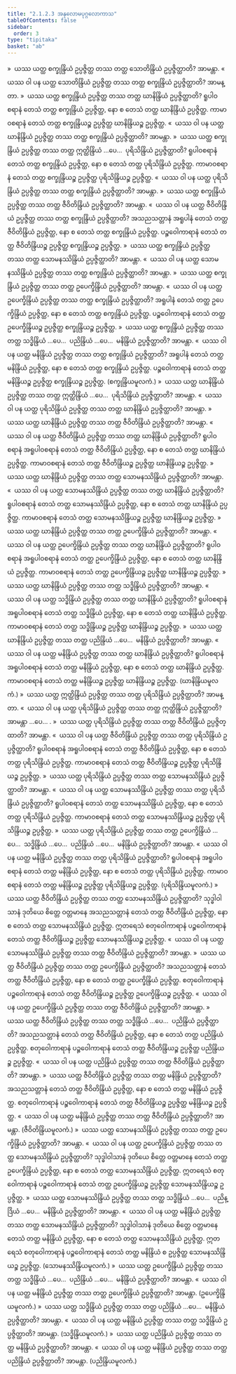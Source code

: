 ```yaml
---
title: "2.1.2.3 အနုလောမပုဂ္ဂလောကာသ"
tableOfContents: false
sidebar:
  order: 3
type: "tipitaka"
basket: "ab"
---
```



<DynamicBreadcrumb />

<Division number="251">

<Paragraph number="2207">
»  ယဿ ယတ္ထ စက္ခုန္ဒြိယံ ဥပ္ပဇ္ဇိတ္ထ တဿ တတ္ထ သောတိန္ဒြိယံ ဥပ္ပဇ္ဇိတ္ထာတိ? အာမန္တာ.
</Paragraph>

<Paragraph number="2208">
«  ယဿ ဝါ ပန ယတ္ထ သောတိန္ဒြိယံ ဥပ္ပဇ္ဇိတ္ထ တဿ တတ္ထ စက္ခုန္ဒြိယံ ဥပ္ပဇ္ဇိတ္ထာတိ? အာမန္တာ.
</Paragraph>

<Paragraph number="2209">
»  ယဿ ယတ္ထ စက္ခုန္ဒြိယံ ဥပ္ပဇ္ဇိတ္ထ တဿ တတ္ထ ဃာနိန္ဒြိယံ ဥပ္ပဇ္ဇိတ္ထာတိ?
</Paragraph>

<Paragraph number="2210">
ရူပါဝစရာနံ တေသံ တတ္ထ စက္ခုန္ဒြိယံ ဥပ္ပဇ္ဇိတ္ထ, နော စ တေသံ တတ္ထ ဃာနိန္ဒြိယံ ဥပ္ပဇ္ဇိတ္ထ. ကာမာဝစရာနံ တေသံ တတ္ထ စက္ခုန္ဒြိယဉ္စ ဥပ္ပဇ္ဇိတ္ထ ဃာနိန္ဒြိယဉ္စ ဥပ္ပဇ္ဇိတ္ထ.
</Paragraph>

<Paragraph number="2211">
«  ယဿ ဝါ ပန ယတ္ထ ဃာနိန္ဒြိယံ ဥပ္ပဇ္ဇိတ္ထ တဿ တတ္ထ စက္ခုန္ဒြိယံ ဥပ္ပဇ္ဇိတ္ထာတိ? အာမန္တာ.
</Paragraph>

<Paragraph number="2212">
»  ယဿ ယတ္ထ စက္ခုန္ဒြိယံ ဥပ္ပဇ္ဇိတ္ထ တဿ တတ္ထ ဣတ္ထိန္ဒြိယံ …ပေ…  ပုရိသိန္ဒြိယံ ဥပ္ပဇ္ဇိတ္ထာတိ?
</Paragraph>

<Paragraph number="2213">
ရူပါဝစရာနံ တေသံ တတ္ထ စက္ခုန္ဒြိယံ ဥပ္ပဇ္ဇိတ္ထ, နော စ တေသံ တတ္ထ ပုရိသိန္ဒြိယံ ဥပ္ပဇ္ဇိတ္ထ. ကာမာဝစရာနံ တေသံ တတ္ထ စက္ခုန္ဒြိယဉ္စ ဥပ္ပဇ္ဇိတ္ထ ပုရိသိန္ဒြိယဉ္စ ဥပ္ပဇ္ဇိတ္ထ.
</Paragraph>

<Paragraph number="2214">
«  ယဿ ဝါ ပန ယတ္ထ ပုရိသိန္ဒြိယံ ဥပ္ပဇ္ဇိတ္ထ တဿ တတ္ထ စက္ခုန္ဒြိယံ ဥပ္ပဇ္ဇိတ္ထာတိ? အာမန္တာ.
</Paragraph>

<Paragraph number="2215">
»  ယဿ ယတ္ထ စက္ခုန္ဒြိယံ ဥပ္ပဇ္ဇိတ္ထ တဿ တတ္ထ ဇီဝိတိန္ဒြိယံ ဥပ္ပဇ္ဇိတ္ထာတိ? အာမန္တာ.
</Paragraph>

<Paragraph number="2216">
«  ယဿ ဝါ ပန ယတ္ထ ဇီဝိတိန္ဒြိယံ ဥပ္ပဇ္ဇိတ္ထ တဿ တတ္ထ စက္ခုန္ဒြိယံ ဥပ္ပဇ္ဇိတ္ထာတိ?
</Paragraph>

<Paragraph number="2217">
အသညသတ္တာနံ အရူပါနံ တေသံ တတ္ထ ဇီဝိတိန္ဒြိယံ ဥပ္ပဇ္ဇိတ္ထ, နော စ တေသံ တတ္ထ စက္ခုန္ဒြိယံ ဥပ္ပဇ္ဇိတ္ထ. ပဉ္စဝေါကာရာနံ တေသံ တတ္ထ ဇီဝိတိန္ဒြိယဉ္စ ဥပ္ပဇ္ဇိတ္ထ စက္ခုန္ဒြိယဉ္စ ဥပ္ပဇ္ဇိတ္ထ.
</Paragraph>

<Paragraph number="2218">
»  ယဿ ယတ္ထ စက္ခုန္ဒြိယံ ဥပ္ပဇ္ဇိတ္ထ တဿ တတ္ထ သောမနဿိန္ဒြိယံ ဥပ္ပဇ္ဇိတ္ထာတိ? အာမန္တာ.
</Paragraph>

<Paragraph number="2219">
«  ယဿ ဝါ ပန ယတ္ထ သောမနဿိန္ဒြိယံ ဥပ္ပဇ္ဇိတ္ထ တဿ တတ္ထ စက္ခုန္ဒြိယံ ဥပ္ပဇ္ဇိတ္ထာတိ? အာမန္တာ.
</Paragraph>

<Paragraph number="2220">
»  ယဿ ယတ္ထ စက္ခုန္ဒြိယံ ဥပ္ပဇ္ဇိတ္ထ တဿ တတ္ထ ဥပေက္ခိန္ဒြိယံ ဥပ္ပဇ္ဇိတ္ထာတိ? အာမန္တာ.
</Paragraph>

<Paragraph number="2221">
«  ယဿ ဝါ ပန ယတ္ထ ဥပေက္ခိန္ဒြိယံ ဥပ္ပဇ္ဇိတ္ထ တဿ တတ္ထ စက္ခုန္ဒြိယံ ဥပ္ပဇ္ဇိတ္ထာတိ?
</Paragraph>

<Paragraph number="2222">
အရူပါနံ တေသံ တတ္ထ ဥပေက္ခိန္ဒြိယံ ဥပ္ပဇ္ဇိတ္ထ, နော စ တေသံ တတ္ထ စက္ခုန္ဒြိယံ ဥပ္ပဇ္ဇိတ္ထ. ပဉ္စဝေါကာရာနံ တေသံ တတ္ထ ဥပေက္ခိန္ဒြိယဉ္စ ဥပ္ပဇ္ဇိတ္ထ စက္ခုန္ဒြိယဉ္စ ဥပ္ပဇ္ဇိတ္ထ.
</Paragraph>

<Paragraph number="2223">
»  ယဿ ယတ္ထ စက္ခုန္ဒြိယံ ဥပ္ပဇ္ဇိတ္ထ တဿ တတ္ထ သဒ္ဓိန္ဒြိယံ …ပေ…  ပညိန္ဒြိယံ …ပေ…  မနိန္ဒြိယံ ဥပ္ပဇ္ဇိတ္ထာတိ? အာမန္တာ.
</Paragraph>

<Paragraph number="2224">
«  ယဿ ဝါ ပန ယတ္ထ မနိန္ဒြိယံ ဥပ္ပဇ္ဇိတ္ထ တဿ တတ္ထ စက္ခုန္ဒြိယံ ဥပ္ပဇ္ဇိတ္ထာတိ?
</Paragraph>

<Paragraph number="2225">
အရူပါနံ တေသံ တတ္ထ မနိန္ဒြိယံ ဥပ္ပဇ္ဇိတ္ထ, နော စ တေသံ တတ္ထ စက္ခုန္ဒြိယံ ဥပ္ပဇ္ဇိတ္ထ. ပဉ္စဝေါကာရာနံ တေသံ တတ္ထ မနိန္ဒြိယဉ္စ ဥပ္ပဇ္ဇိတ္ထ စက္ခုန္ဒြိယဉ္စ ဥပ္ပဇ္ဇိတ္ထ. (စက္ခုန္ဒြိယမူလကံ.)
</Paragraph>

</Division>
<Division number="252">

<Paragraph number="2226">
»  ယဿ ယတ္ထ ဃာနိန္ဒြိယံ ဥပ္ပဇ္ဇိတ္ထ တဿ တတ္ထ ဣတ္ထိန္ဒြိယံ …ပေ…  ပုရိသိန္ဒြိယံ ဥပ္ပဇ္ဇိတ္ထာတိ? အာမန္တာ.
</Paragraph>

<Paragraph number="2227">
«  ယဿ ဝါ ပန ယတ္ထ ပုရိသိန္ဒြိယံ ဥပ္ပဇ္ဇိတ္ထ တဿ တတ္ထ ဃာနိန္ဒြိယံ ဥပ္ပဇ္ဇိတ္ထာတိ? အာမန္တာ.
</Paragraph>

<Paragraph number="2228">
»  ယဿ ယတ္ထ ဃာနိန္ဒြိယံ ဥပ္ပဇ္ဇိတ္ထ တဿ တတ္ထ ဇီဝိတိန္ဒြိယံ ဥပ္ပဇ္ဇိတ္ထာတိ? အာမန္တာ.
</Paragraph>

<Paragraph number="2229">
«  ယဿ ဝါ ပန ယတ္ထ ဇီဝိတိန္ဒြိယံ ဥပ္ပဇ္ဇိတ္ထ တဿ တတ္ထ ဃာနိန္ဒြိယံ ဥပ္ပဇ္ဇိတ္ထာတိ?
</Paragraph>

<Paragraph number="2230">
ရူပါဝစရာနံ အရူပါဝစရာနံ တေသံ တတ္ထ ဇီဝိတိန္ဒြိယံ ဥပ္ပဇ္ဇိတ္ထ, နော စ တေသံ တတ္ထ ဃာနိန္ဒြိယံ ဥပ္ပဇ္ဇိတ္ထ. ကာမာဝစရာနံ တေသံ တတ္ထ ဇီဝိတိန္ဒြိယဉ္စ ဥပ္ပဇ္ဇိတ္ထ ဃာနိန္ဒြိယဉ္စ ဥပ္ပဇ္ဇိတ္ထ.
</Paragraph>

<Paragraph number="2231">
»  ယဿ ယတ္ထ ဃာနိန္ဒြိယံ ဥပ္ပဇ္ဇိတ္ထ တဿ တတ္ထ သောမနဿိန္ဒြိယံ ဥပ္ပဇ္ဇိတ္ထာတိ? အာမန္တာ.
</Paragraph>

<Paragraph number="2232">
«  ယဿ ဝါ ပန ယတ္ထ သောမနဿိန္ဒြိယံ ဥပ္ပဇ္ဇိတ္ထ တဿ တတ္ထ ဃာနိန္ဒြိယံ ဥပ္ပဇ္ဇိတ္ထာတိ?
</Paragraph>

<Paragraph number="2233">
ရူပါဝစရာနံ တေသံ တတ္ထ သောမနဿိန္ဒြိယံ ဥပ္ပဇ္ဇိတ္ထ, နော စ တေသံ တတ္ထ ဃာနိန္ဒြိယံ ဥပ္ပဇ္ဇိတ္ထ. ကာမာဝစရာနံ တေသံ တတ္ထ သောမနဿိန္ဒြိယဉ္စ ဥပ္ပဇ္ဇိတ္ထ ဃာနိန္ဒြိယဉ္စ ဥပ္ပဇ္ဇိတ္ထ.
</Paragraph>

<Paragraph number="2234">
»  ယဿ ယတ္ထ ဃာနိန္ဒြိယံ ဥပ္ပဇ္ဇိတ္ထ တဿ တတ္ထ ဥပေက္ခိန္ဒြိယံ ဥပ္ပဇ္ဇိတ္ထာတိ? အာမန္တာ.
</Paragraph>

<Paragraph number="2235">
«  ယဿ ဝါ ပန ယတ္ထ ဥပေက္ခိန္ဒြိယံ ဥပ္ပဇ္ဇိတ္ထ တဿ တတ္ထ ဃာနိန္ဒြိယံ ဥပ္ပဇ္ဇိတ္ထာတိ?
</Paragraph>

<Paragraph number="2236">
ရူပါဝစရာနံ အရူပါဝစရာနံ တေသံ တတ္ထ ဥပေက္ခိန္ဒြိယံ ဥပ္ပဇ္ဇိတ္ထ, နော စ တေသံ တတ္ထ ဃာနိန္ဒြိယံ ဥပ္ပဇ္ဇိတ္ထ. ကာမာဝစရာနံ တေသံ တတ္ထ ဥပေက္ခိန္ဒြိယဉ္စ ဥပ္ပဇ္ဇိတ္ထ ဃာနိန္ဒြိယဉ္စ ဥပ္ပဇ္ဇိတ္ထ.
</Paragraph>

<Paragraph number="2237">
»  ယဿ ယတ္ထ ဃာနိန္ဒြိယံ ဥပ္ပဇ္ဇိတ္ထ တဿ တတ္ထ သဒ္ဓိန္ဒြိယံ ဥပ္ပဇ္ဇိတ္ထာတိ? အာမန္တာ.
</Paragraph>

<Paragraph number="2238">
«  ယဿ ဝါ ပန ယတ္ထ သဒ္ဓိန္ဒြိယံ ဥပ္ပဇ္ဇိတ္ထ တဿ တတ္ထ ဃာနိန္ဒြိယံ ဥပ္ပဇ္ဇိတ္ထာတိ?
</Paragraph>

<Paragraph number="2239">
ရူပါဝစရာနံ အရူပါဝစရာနံ တေသံ တတ္ထ သဒ္ဓိန္ဒြိယံ ဥပ္ပဇ္ဇိတ္ထ, နော စ တေသံ တတ္ထ ဃာနိန္ဒြိယံ ဥပ္ပဇ္ဇိတ္ထ. ကာမာဝစရာနံ တေသံ တတ္ထ သဒ္ဓိန္ဒြိယဉ္စ ဥပ္ပဇ္ဇိတ္ထ ဃာနိန္ဒြိယဉ္စ ဥပ္ပဇ္ဇိတ္ထ.
</Paragraph>

<Paragraph number="2240">
»  ယဿ ယတ္ထ ဃာနိန္ဒြိယံ ဥပ္ပဇ္ဇိတ္ထ တဿ တတ္ထ ပညိန္ဒြိယံ …ပေ…  မနိန္ဒြိယံ ဥပ္ပဇ္ဇိတ္ထာတိ? အာမန္တာ.
</Paragraph>

<Paragraph number="2241">
«  ယဿ ဝါ ပန ယတ္ထ မနိန္ဒြိယံ ဥပ္ပဇ္ဇိတ္ထ တဿ တတ္ထ ဃာနိန္ဒြိယံ ဥပ္ပဇ္ဇိတ္ထာတိ?
</Paragraph>

<Paragraph number="2242">
ရူပါဝစရာနံ အရူပါဝစရာနံ တေသံ တတ္ထ မနိန္ဒြိယံ ဥပ္ပဇ္ဇိတ္ထ, နော စ တေသံ တတ္ထ ဃာနိန္ဒြိယံ ဥပ္ပဇ္ဇိတ္ထ. ကာမာဝစရာနံ တေသံ တတ္ထ မနိန္ဒြိယဉ္စ ဥပ္ပဇ္ဇိတ္ထ ဃာနိန္ဒြိယဉ္စ ဥပ္ပဇ္ဇိတ္ထ. (ဃာနိန္ဒြိယမူလကံ.)
</Paragraph>

</Division>
<Division number="253">

<Paragraph number="2243">
»  ယဿ ယတ္ထ ဣတ္ထိန္ဒြိယံ ဥပ္ပဇ္ဇိတ္ထ တဿ တတ္ထ ပုရိသိန္ဒြိယံ ဥပ္ပဇ္ဇိတ္ထာတိ? အာမန္တာ.
</Paragraph>

<Paragraph number="2244">
«  ယဿ ဝါ ပန ယတ္ထ ပုရိသိန္ဒြိယံ ဥပ္ပဇ္ဇိတ္ထ တဿ တတ္ထ ဣတ္ထိန္ဒြိယံ ဥပ္ပဇ္ဇိတ္ထာတိ? အာမန္တာ …ပေ… .
</Paragraph>

</Division>
<Division number="254">

<Paragraph number="2245">
»  ယဿ ယတ္ထ ပုရိသိန္ဒြိယံ ဥပ္ပဇ္ဇိတ္ထ တဿ တတ္ထ ဇီဝိတိန္ဒြိယံ ဥပ္ပဇ္ဇိတ္ထာတိ? အာမန္တာ.
</Paragraph>

<Paragraph number="2246">
«  ယဿ ဝါ ပန ယတ္ထ ဇီဝိတိန္ဒြိယံ ဥပ္ပဇ္ဇိတ္ထ တဿ တတ္ထ ပုရိသိန္ဒြိယံ ဥပ္ပဇ္ဇိတ္ထာတိ?
</Paragraph>

<Paragraph number="2247">
ရူပါဝစရာနံ အရူပါဝစရာနံ တေသံ တတ္ထ ဇီဝိတိန္ဒြိယံ ဥပ္ပဇ္ဇိတ္ထ, နော စ တေသံ တတ္ထ ပုရိသိန္ဒြိယံ ဥပ္ပဇ္ဇိတ္ထ. ကာမာဝစရာနံ တေသံ တတ္ထ ဇီဝိတိန္ဒြိယဉ္စ ဥပ္ပဇ္ဇိတ္ထ ပုရိသိန္ဒြိယဉ္စ ဥပ္ပဇ္ဇိတ္ထ.
</Paragraph>

<Paragraph number="2248">
»  ယဿ ယတ္ထ ပုရိသိန္ဒြိယံ ဥပ္ပဇ္ဇိတ္ထ တဿ တတ္ထ သောမနဿိန္ဒြိယံ ဥပ္ပဇ္ဇိတ္ထာတိ? အာမန္တာ.
</Paragraph>

<Paragraph number="2249">
«  ယဿ ဝါ ပန ယတ္ထ သောမနဿိန္ဒြိယံ ဥပ္ပဇ္ဇိတ္ထ တဿ တတ္ထ ပုရိသိန္ဒြိယံ ဥပ္ပဇ္ဇိတ္ထာတိ?
</Paragraph>

<Paragraph number="2250">
ရူပါဝစရာနံ တေသံ တတ္ထ သောမနဿိန္ဒြိယံ ဥပ္ပဇ္ဇိတ္ထ, နော စ တေသံ တတ္ထ ပုရိသိန္ဒြိယံ ဥပ္ပဇ္ဇိတ္ထ. ကာမာဝစရာနံ တေသံ တတ္ထ သောမနဿိန္ဒြိယဉ္စ ဥပ္ပဇ္ဇိတ္ထ ပုရိသိန္ဒြိယဉ္စ ဥပ္ပဇ္ဇိတ္ထ.
</Paragraph>

<Paragraph number="2251">
»  ယဿ ယတ္ထ ပုရိသိန္ဒြိယံ ဥပ္ပဇ္ဇိတ္ထ တဿ တတ္ထ ဥပေက္ခိန္ဒြိယံ …ပေ…  သဒ္ဓိန္ဒြိယံ …ပေ…  ပညိန္ဒြိယံ …ပေ…  မနိန္ဒြိယံ ဥပ္ပဇ္ဇိတ္ထာတိ? အာမန္တာ.
</Paragraph>

<Paragraph number="2252">
«  ယဿ ဝါ ပန ယတ္ထ မနိန္ဒြိယံ ဥပ္ပဇ္ဇိတ္ထ တဿ တတ္ထ ပုရိသိန္ဒြိယံ ဥပ္ပဇ္ဇိတ္ထာတိ?
</Paragraph>

<Paragraph number="2253">
ရူပါဝစရာနံ အရူပါဝစရာနံ တေသံ တတ္ထ မနိန္ဒြိယံ ဥပ္ပဇ္ဇိတ္ထ, နော စ တေသံ တတ္ထ ပုရိသိန္ဒြိယံ ဥပ္ပဇ္ဇိတ္ထ. ကာမာဝစရာနံ တေသံ တတ္ထ မနိန္ဒြိယဉ္စ ဥပ္ပဇ္ဇိတ္ထ ပုရိသိန္ဒြိယဉ္စ ဥပ္ပဇ္ဇိတ္ထ. (ပုရိသိန္ဒြိယမူလကံ.)
</Paragraph>

</Division>
<Division number="255">

<Paragraph number="2254">
»  ယဿ ယတ္ထ ဇီဝိတိန္ဒြိယံ ဥပ္ပဇ္ဇိတ္ထ တဿ တတ္ထ သောမနဿိန္ဒြိယံ ဥပ္ပဇ္ဇိတ္ထာတိ?
</Paragraph>

<Paragraph number="2255">
သုဒ္ဓါဝါသာနံ ဒုတိယေ စိတ္တေ ဝတ္တမာနေ အသညသတ္တာနံ တေသံ တတ္ထ ဇီဝိတိန္ဒြိယံ ဥပ္ပဇ္ဇိတ္ထ, နော စ တေသံ တတ္ထ သောမနဿိန္ဒြိယံ ဥပ္ပဇ္ဇိတ္ထ. ဣတရေသံ စတုဝေါကာရာနံ ပဉ္စဝေါကာရာနံ တေသံ တတ္ထ ဇီဝိတိန္ဒြိယဉ္စ ဥပ္ပဇ္ဇိတ္ထ သောမနဿိန္ဒြိယဉ္စ ဥပ္ပဇ္ဇိတ္ထ.
</Paragraph>

<Paragraph number="2256">
«  ယဿ ဝါ ပန ယတ္ထ သောမနဿိန္ဒြိယံ ဥပ္ပဇ္ဇိတ္ထ တဿ တတ္ထ ဇီဝိတိန္ဒြိယံ ဥပ္ပဇ္ဇိတ္ထာတိ? အာမန္တာ.
</Paragraph>

<Paragraph number="2257">
»  ယဿ ယတ္ထ ဇီဝိတိန္ဒြိယံ ဥပ္ပဇ္ဇိတ္ထ တဿ တတ္ထ ဥပေက္ခိန္ဒြိယံ ဥပ္ပဇ္ဇိတ္ထာတိ?
</Paragraph>

<Paragraph number="2258">
အသညသတ္တာနံ တေသံ တတ္ထ ဇီဝိတိန္ဒြိယံ ဥပ္ပဇ္ဇိတ္ထ, နော စ တေသံ တတ္ထ ဥပေက္ခိန္ဒြိယံ ဥပ္ပဇ္ဇိတ္ထ. စတုဝေါကာရာနံ ပဉ္စဝေါကာရာနံ တေသံ တတ္ထ ဇီဝိတိန္ဒြိယဉ္စ ဥပ္ပဇ္ဇိတ္ထ ဥပေက္ခိန္ဒြိယဉ္စ ဥပ္ပဇ္ဇိတ္ထ.
</Paragraph>

<Paragraph number="2259">
«  ယဿ ဝါ ပန ယတ္ထ ဥပေက္ခိန္ဒြိယံ ဥပ္ပဇ္ဇိတ္ထ တဿ တတ္ထ ဇီဝိတိန္ဒြိယံ ဥပ္ပဇ္ဇိတ္ထာတိ? အာမန္တာ.
</Paragraph>

<Paragraph number="2260">
»  ယဿ ယတ္ထ ဇီဝိတိန္ဒြိယံ ဥပ္ပဇ္ဇိတ္ထ တဿ တတ္ထ သဒ္ဓိန္ဒြိယံ …ပေ…  ပညိန္ဒြိယံ ဥပ္ပဇ္ဇိတ္ထာတိ?
</Paragraph>

<Paragraph number="2261">
အသညသတ္တာနံ တေသံ တတ္ထ ဇီဝိတိန္ဒြိယံ ဥပ္ပဇ္ဇိတ္ထ, နော စ တေသံ တတ္ထ ပညိန္ဒြိယံ ဥပ္ပဇ္ဇိတ္ထ. စတုဝေါကာရာနံ ပဉ္စဝေါကာရာနံ တေသံ တတ္ထ ဇီဝိတိန္ဒြိယဉ္စ ဥပ္ပဇ္ဇိတ္ထ ပညိန္ဒြိယဉ္စ ဥပ္ပဇ္ဇိတ္ထ.
</Paragraph>

<Paragraph number="2262">
«  ယဿ ဝါ ပန ယတ္ထ ပညိန္ဒြိယံ ဥပ္ပဇ္ဇိတ္ထ တဿ တတ္ထ ဇီဝိတိန္ဒြိယံ ဥပ္ပဇ္ဇိတ္ထာတိ? အာမန္တာ.
</Paragraph>

<Paragraph number="2263">
»  ယဿ ယတ္ထ ဇီဝိတိန္ဒြိယံ ဥပ္ပဇ္ဇိတ္ထ တဿ တတ္ထ မနိန္ဒြိယံ ဥပ္ပဇ္ဇိတ္ထာတိ?
</Paragraph>

<Paragraph number="2264">
အသညသတ္တာနံ တေသံ တတ္ထ ဇီဝိတိန္ဒြိယံ ဥပ္ပဇ္ဇိတ္ထ, နော စ တေသံ တတ္ထ မနိန္ဒြိယံ ဥပ္ပဇ္ဇိတ္ထ. စတုဝေါကာရာနံ ပဉ္စဝေါကာရာနံ တေသံ တတ္ထ ဇီဝိတိန္ဒြိယဉ္စ ဥပ္ပဇ္ဇိတ္ထ မနိန္ဒြိယဉ္စ ဥပ္ပဇ္ဇိတ္ထ.
</Paragraph>

<Paragraph number="2265">
«  ယဿ ဝါ ပန ယတ္ထ မနိန္ဒြိယံ ဥပ္ပဇ္ဇိတ္ထ တဿ တတ္ထ ဇီဝိတိန္ဒြိယံ ဥပ္ပဇ္ဇိတ္ထာတိ? အာမန္တာ. (ဇီဝိတိန္ဒြိယမူလကံ.)
</Paragraph>

</Division>
<Division number="256">

<Paragraph number="2266">
»  ယဿ ယတ္ထ သောမနဿိန္ဒြိယံ ဥပ္ပဇ္ဇိတ္ထ တဿ တတ္ထ ဥပေက္ခိန္ဒြိယံ ဥပ္ပဇ္ဇိတ္ထာတိ? အာမန္တာ.
</Paragraph>

<Paragraph number="2267">
«  ယဿ ဝါ ပန ယတ္ထ ဥပေက္ခိန္ဒြိယံ ဥပ္ပဇ္ဇိတ္ထ တဿ တတ္ထ သောမနဿိန္ဒြိယံ ဥပ္ပဇ္ဇိတ္ထာတိ?
</Paragraph>

<Paragraph number="2268">
သုဒ္ဓါဝါသာနံ ဒုတိယေ စိတ္တေ ဝတ္တမာနေ တေသံ တတ္ထ ဥပေက္ခိန္ဒြိယံ ဥပ္ပဇ္ဇိတ္ထ, နော စ တေသံ တတ္ထ သောမနဿိန္ဒြိယံ ဥပ္ပဇ္ဇိတ္ထ. ဣတရေသံ စတုဝေါကာရာနံ ပဉ္စဝေါကာရာနံ တေသံ တတ္ထ ဥပေက္ခိန္ဒြိယဉ္စ ဥပ္ပဇ္ဇိတ္ထ သောမနဿိန္ဒြိယဉ္စ ဥပ္ပဇ္ဇိတ္ထ.
</Paragraph>

<Paragraph number="2269">
»  ယဿ ယတ္ထ သောမနဿိန္ဒြိယံ ဥပ္ပဇ္ဇိတ္ထ တဿ တတ္ထ သဒ္ဓိန္ဒြိယံ …ပေ…  ပညိန္ဒြိယံ …ပေ…  မနိန္ဒြိယံ ဥပ္ပဇ္ဇိတ္ထာတိ? အာမန္တာ.
</Paragraph>

<Paragraph number="2270">
«  ယဿ ဝါ ပန ယတ္ထ မနိန္ဒြိယံ ဥပ္ပဇ္ဇိတ္ထ တဿ တတ္ထ သောမနဿိန္ဒြိယံ ဥပ္ပဇ္ဇိတ္ထာတိ?
</Paragraph>

<Paragraph number="2271">
သုဒ္ဓါဝါသာနံ ဒုတိယေ စိတ္တေ ဝတ္တမာနေ တေသံ တတ္ထ မနိန္ဒြိယံ ဥပ္ပဇ္ဇိတ္ထ, နော စ တေသံ တတ္ထ သောမနဿိန္ဒြိယံ ဥပ္ပဇ္ဇိတ္ထ. ဣတရေသံ စတုဝေါကာရာနံ ပဉ္စဝေါကာရာနံ တေသံ တတ္ထ မနိန္ဒြိယံ စ ဥပ္ပဇ္ဇိတ္ထ သောမနဿိန္ဒြိယဉ္စ ဥပ္ပဇ္ဇိတ္ထ. (သောမနဿိန္ဒြိယမူလကံ.)
</Paragraph>

</Division>
<Division number="257">

<Paragraph number="2272">
»  ယဿ ယတ္ထ ဥပေက္ခိန္ဒြိယံ ဥပ္ပဇ္ဇိတ္ထ တဿ တတ္ထ သဒ္ဓိန္ဒြိယံ …ပေ…  ပညိန္ဒြိယံ …ပေ…  မနိန္ဒြိယံ ဥပ္ပဇ္ဇိတ္ထာတိ? အာမန္တာ.
</Paragraph>

<Paragraph number="2273">
«  ယဿ ဝါ ပန ယတ္ထ မနိန္ဒြိယံ ဥပ္ပဇ္ဇိတ္ထ တဿ တတ္ထ ဥပေက္ခိန္ဒြိယံ ဥပ္ပဇ္ဇိတ္ထာတိ? အာမန္တာ. (ဥပေက္ခိန္ဒြိယမူလကံ.)
</Paragraph>

</Division>
<Division number="258">

<Paragraph number="2274">
»  ယဿ ယတ္ထ သဒ္ဓိန္ဒြိယံ ဥပ္ပဇ္ဇိတ္ထ တဿ တတ္ထ ပညိန္ဒြိယံ …ပေ…  မနိန္ဒြိယံ ဥပ္ပဇ္ဇိတ္ထာတိ? အာမန္တာ.
</Paragraph>

<Paragraph number="2275">
«  ယဿ ဝါ ပန ယတ္ထ မနိန္ဒြိယံ ဥပ္ပဇ္ဇိတ္ထ တဿ တတ္ထ သဒ္ဓိန္ဒြိယံ ဥပ္ပဇ္ဇိတ္ထာတိ? အာမန္တာ. (သဒ္ဓိန္ဒြိယမူလကံ.)
</Paragraph>

</Division>
<Division number="259">

<Paragraph number="2276">
»  ယဿ ယတ္ထ ပညိန္ဒြိယံ ဥပ္ပဇ္ဇိတ္ထ တဿ တတ္ထ မနိန္ဒြိယံ ဥပ္ပဇ္ဇိတ္ထာတိ? အာမန္တာ.
</Paragraph>

<Paragraph number="2277">
«  ယဿ ဝါ ပန ယတ္ထ မနိန္ဒြိယံ ဥပ္ပဇ္ဇိတ္ထ တဿ တတ္ထ ပညိန္ဒြိယံ ဥပ္ပဇ္ဇိတ္ထာတိ? အာမန္တာ. (ပညိန္ဒြိယမူလကံ.)
</Paragraph>
</Division>